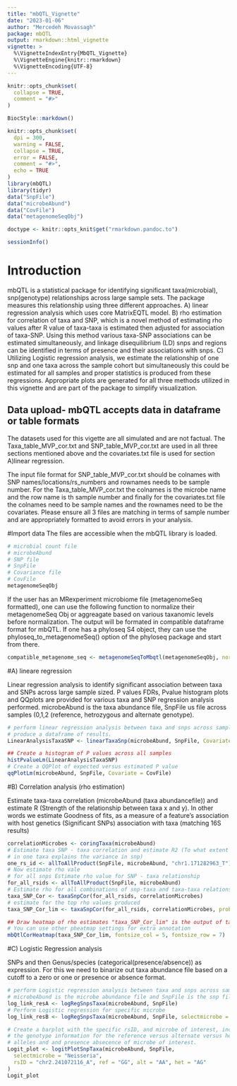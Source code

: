 ```yaml
---
title: "mbQTL_Vignette"
date: "2023-01-06"
author: "Mercedeh Movassagh"
package: mbQTL
output: rmarkdown::html_vignette
vignette: >
  %\VignetteIndexEntry{MbQTL_Vignette}
  %\VignetteEngine{knitr::rmarkdown}
  %\VignetteEncoding{UTF-8}
---
```


```r
knitr::opts_chunk$set(
  collapse = TRUE,
  comment = "#>"
)
```

```r
BiocStyle::markdown()
```

```r
knitr::opts_chunk$set(
  dpi = 300,
  warning = FALSE,
  collapse = TRUE,
  error = FALSE,
  comment = "#>",
  echo = TRUE
)
library(mbQTL)
library(tidyr)
data("SnpFile")
data("microbeAbund")
data("CovFile")
data("metagenomeSeqObj")

doctype <- knitr::opts_knit$get("rmarkdown.pandoc.to")
```

```r
sessionInfo()
```

# Introduction

mbQTL is a statistical package for identifying significant taxa(microbial), snp(genotype) relationships across large sample sets. The package measures this relationship using three different approaches. A) linear regression analysis which uses core MatrixEQTL model. B) rho estimation for correlation of taxa and SNP, which is a novel method of estimating rho values after R value of taxa-taxa is estimated then adjusted for association of taxa-SNP. Using this method various taxa-SNP associations can be estimated simultaneously, and linkage disequilibrium (LD) snps and regions can be identified in terms of presence and their associations with snps. C) Utilizing Logistic regression analysis, we estimate the relationship of one snp and one taxa across the sample cohort but simultaneously this could be estimated for all samples and proper statistics is produced from these regressions. Appropriate plots are generated for all three methods utilized in this vignette and are part of the package to simplify visualization.


## Data upload- mbQTL accepts data in dataframe or table formats

The datasets used for this vigette are all simulated and are not factual. The Taxa_table_MVP_cor.txt and SNP_table_MVP_cor.txt are used in all three sections mentioned above and the covariates.txt file is used for section A)linear regression.

The input file format for SNP_table_MVP_cor.txt should be colnames with SNP names/locations/rs_numbers and rownames needs to be sample number. For the Taxa_table_MVP_cor.txt the colnames is the microbe name and the row name is th sample number and finally for the covariates.txt file the colnames need to be sample names and the rownames need to be the covariates. Please ensure all 3 files are matching in terms of sample number and are appropriately formatted to avoid errors in your analysis.

#Import data
The files are accessible when the mbQTL library is loaded. 

```r
# microbial count file
# microbeAbund
# SNP file
# SnpFile
# Covariance file
# CovFile
metagenomeSeqObj
```

If the user has an MRexperiment microbiome file (metagenomeSeq formatted), one can use the following function to normalize their metagenomeSeq Obj or aggreagate based on various taxanomic levels before
normalization. The output will be formated in compatible dataframe format for mbQTL. If one has a phyloseq S4 object, they can use the phyloseq_to_metagenomeSeq() option of the phyloseq package and start from there.
```r
compatible_metagenome_seq <- metagenomeSeqToMbqtl(metagenomeSeqObj, norm = TRUE, log = TRUE, aggregate_taxa = "Genus")
```


#A) lineare regression

Linear regression analysis to identify significant association between taxa and SNPs across large sample sized. P values FDRs, Pvalue histogram plots and QQplots are provided for various taxa and SNP regression analysis performed. microbeAbund is the taxa abundance file, SnpFile us file across samples (0,1,2  (reference, hetrozygous and alternate genotype).

```r
# perform linear regression analysis between taxa and snps across samples and
# produce a dataframe of results.
LinearAnalysisTaxaSNP <- linearTaxaSnp(microbeAbund, SnpFile, Covariate = CovFile)
```

```r
## Create a histogram of P values across all samples
histPvalueLm(LinearAnalysisTaxaSNP)
# Create a QQPlot of expected versus estimated P value
qqPlotLm(microbeAbund, SnpFile, Covariate = CovFile)
```

#B) Correlation analysis (rho estimation)

Estimate taxa-taxa correlation (microbeAbund (taxa abundancefile)) and estimate R (Strength of the relationship between taxa x and y). In other words we estimate Goodness of fits, as a measure of a feature’s association with host genetics (Significant SNPs) association with taxa (matching 16S results)

```r
correlationMicrobes <- coringTaxa(microbeAbund)
# Estimate taxa SNP - taxa correlation and estimate R2 (To what extent variance
# in one taxa explains the variance in snp)
one_rs_id <- allToAllProduct(SnpFile, microbeAbund, "chr1.171282963_T") # For a specific snp
# Now estimate rho vale
# for all snps Estimate rho value for SNP - taxa relationship
for_all_rsids <- allToAllProduct(SnpFile, microbeAbund)
# Estimate rho for all combinations of snp-taxa and taxa-taxa relationships
taxa_SNP_Cor <- taxaSnpCor(for_all_rsids, correlationMicrobes)
# estimate for the top rho values produced
taxa_SNP_Cor_lim <- taxaSnpCor(for_all_rsids, correlationMicrobes, probs = c(0.0001, 0.9999))
```

```r
## Draw heatmap of rho estimates "taxa_SNP_Cor_lim" is the output of taxaSnpCor().
# You can use other pheatmap settings for extra annotation
mbQtlCorHeatmap(taxa_SNP_Cor_lim, fontsize_col = 5, fontsize_row = 7)
```
#C) Logistic Regression analysis

SNPs and then Genus/species (categorical(presence/absence)) as expression. For this we need to binarize out taxa abundance file based on a cutoff to a zero or one or presence or absence format. 

```r
# perform Logistic regression analysis between taxa and snps across samples
# microbeAbund is the microbe abundance file and SnpFile is the snp file (0,1,2) values
log_link_resA <- logRegSnpsTaxa(microbeAbund, SnpFile)
# Perform Logistic regression for specific microbe
log_link_resB <- logRegSnpsTaxa(microbeAbund, SnpFile, selectmicrobe = c("Haemophilus"))
```

```r
# Create a barplot with the specific rsID, and microbe of interest, including
# the genotype information for the reference versus alternate versus hetrozygous
# alleles and and presence absecence of microbe of interest.
Logit_plot <- logitPlotSnpTaxa(microbeAbund, SnpFile,
  selectmicrobe = "Neisseria",
  rsID = "chr2.241072116_A", ref = "GG", alt = "AA", het = "AG"
)
Logit_plot
```
